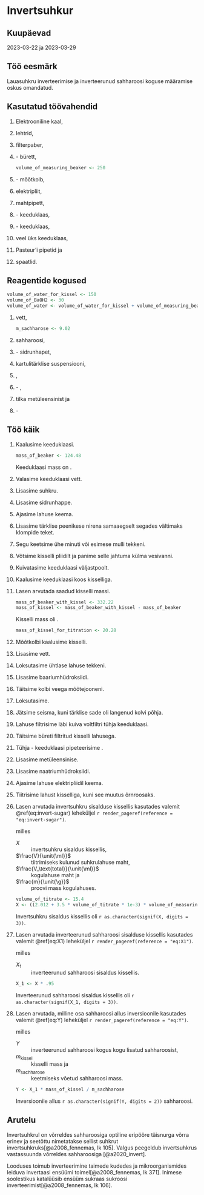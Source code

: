 # Invertsuhkur

## Kuupäevad

2023-03-22 ja 2023-03-29

## Töö eesmärk

Lauasuhkru inverteerimise ja inverteerunud sahharoosi koguse määramise oskus omandatud.

## Kasutatud töövahendid

1. Elektrooniline kaal,

2. lehtrid,

3. filterpaber,

4.  \num{50}-\unit{\ml} bürett,

    ```r
    volume_of_measuring_beaker <- 250
    
    ```

5. \num{`r as.character(volume_of_measuring_beaker)`}-\unit{\ml} mõõtkolb,

6. elektripliit,

7. mahtpipett,

8. \num{400}-\unit{\ml} keeduklaas,

9. \num{250}-\unit{\ml} keeduklaas,

10. veel üks keeduklaas,

11. Pasteur'i pipetid ja

12. spaatlid.

## Reagentide kogused

```r
volume_of_water_for_kissel <- 150
volume_of_BaOH2 <- 30
volume_of_water <- volume_of_water_for_kissel + volume_of_measuring_beaker - volume_of_BaOH2

```

1.  \qty{`r as.character(volume_of_water)`}{\ml} vett,

    ```r
    m_sachharose <- 9.02
    
    ```

2. \qty{9,02}{\g} sahharoosi,

3. \qty{10}{\ml} \num{6}-\unit{\percent} sidrunhapet,

4. \qty{50}{\ml} kartulitärklise suspensiooni,

5. \qty{`r as.character(volume_of_BaOH2)`}{\ml} \ce{Ba(OH)2},

6. \qty{20}{\ml} \num{1}-\unit{\percent} \ce{K3Fe(CN)6},

7. \numrange{1}{2} tilka metüleensinist ja

8. \qty{5}{\ml} \num{2.5}-\unit{\mol\per\l} \ce{NaOH}

## Töö käik

1.  Kaalusime keeduklaasi.
    
    ```r
    mass_of_beaker <- 124.48
    
    ```
    
    Keeduklaasi mass on \qty{`r as.character(mass_of_beaker)`}{\g}.
    
2. Valasime keeduklaasi \qty{`r as.character(volume_of_water_for_kissel)`}{\ml} vett.

3. Lisasime suhkru.

4. Lisasime sidrunhappe.

5. Ajasime lahuse keema.

6. Lisasime tärklise peenikese nirena samaaegselt segades vältimaks klompide teket.

7. Segu keetsime ühe minuti või esimese mulli tekkeni.

8. Võtsime kisselli pliidilt ja panime selle jahtuma külma vesivanni.

9. Kuivatasime keeduklaasi väljastpoolt.

10. Kaalusime keeduklaasi koos kisselliga.

11. Lasen arvutada saadud kisselli massi.
    
    ```r
    mass_of_beaker_with_kissel <- 332.22
    mass_of_kissel <- mass_of_beaker_with_kissel - mass_of_beaker
    
    ```
    
    Kisselli mass oli \qty{`r as.character(mass_of_kissel)`}{\g}.
    
    ```r
    mass_of_kissel_for_titration <- 20.28
    
    ```
    
12. Mõõtkolbi kaalusime \qty{`r as.character(mass_of_kissel_for_titration)`}{\g} kisselli.

13. Lisasime \qty{170}{\ml} vett.

14. Loksutasime ühtlase lahuse tekkeni.

15. Lisasime baariumhüdroksiidi.

16. Täitsime kolbi veega mõõtejooneni.
    
17. Loksutasime.

18. Jätsime seisma, kuni tärklise sade oli langenud kolvi põhja.

19. Lahuse filtrisime läbi kuiva voltfiltri tühja keeduklaasi.

20. Täitsime büreti filtritud kisselli lahusega.

21. Tühja \num{250}-\unit{\ml} keeduklaasi pipeteerisime \ce{K3Fe(CN)6}.

22. Lisasime metüleensinise.

23. Lisasime naatriumhüdroksiidi.

24. Ajasime lahuse elektripliidil keema.

25. Tiitrisime lahust kisselliga, kuni see muutus õrnroosaks.

26. Lasen arvutada invertsuhkru sisalduse kissellis kasutades valemit \@ref(eq:invert-sugar) leheküljel `r render_pageref(reference = "eq:invert-sugar")`.
    
    ```{=tex}
    \begin{align}
    X &= \frac{(2,012 \times 10 + 3,5 \times 10^{-2} \times V) \times V_\text{total}}{10 \times 10^2 \times V \times m}\\
    &= \frac{(2,012 + 3,5 \times 10^{-3} \times V) \times V_\text{total}}{10^2 \times V \times m},
    (\#eq:invert-sugar)
    \end{align}
    
    ```
    
    milles
    
    $X$
    : invertsuhkru sisaldus kissellis,
    
    $\frac{V}{\unit{\ml}}$
    : tiitrimiseks kulunud suhkrulahuse maht,
    
    $\frac{V_\text{total}}{\unit{\ml}}$
    : kogulahuse maht ja
    
    $\frac{m}{\unit{\g}}$
    : proovi mass kogulahuses.
    
    ```r
    volume_of_titrate <- 15.4
    X <- ((2.012 + 3.5 * volume_of_titrate * 1e-3) * volume_of_measuring_beaker) / (1e2 * volume_of_titrate * mass_of_kissel_for_titration)
    
    ```
    
    Invertsuhkru sisaldus kissellis oli `r as.character(signif(X, digits = 3))`.
    
27. Lasen arvutada inverteerunud sahharoosi sisalduse kissellis kasutades valemit \@ref(eq:X1) leheküljel `r render_pageref(reference = "eq:X1")`.
    
    ```{=tex}
    \begin{align}
    X_1 = X \times 0,95,
    (\#eq:X1)
    \end{align}
    
    ```
    
    milles
    
    $X_1$
    : inverteerunud sahharoosi sisaldus kissellis.
    
    ```r
    X_1 <- X * .95
    
    ```
    
    Inverteerunud sahharoosi sisaldus kissellis oli `r as.character(signif(X_1, digits = 3))`.
    
28. Lasen arvutada, milline osa sahharoosi allus inversioonile kasutades valemit \@ref(eq:Y) leheküljel `r render_pageref(reference = "eq:Y")`.
    
    ```{=tex}
    \begin{align}
    Y = \frac{X_1 \cdot m_\text{kissel}}{m_\text{sachharose}},
    (\#eq:Y)
    \end{align}
    
    ```
    
    milles
    
    $Y$
    : inverteerunud sahharoosi kogus kogu lisatud sahharoosist,
    
    $m_\text{kissel}$
    : kisselli mass ja
    
    $m_\text{sachharose}$
    : keetmiseks võetud sahharoosi mass.
    
    ```r
    Y <- X_1 * mass_of_kissel / m_sachharose
    
    ```
    
    Inversioonile allus `r as.character(signif(Y, digits = 2))` sahharoosi.
    
## Arutelu

Invertsuhkrul on võrreldes sahharoosiga optiline eripööre täisnurga võrra erinev ja seetõttu nimetatakse sellist suhkrut invertsuhkruks[@a2008_fennemas, lk 105]. Valgus peegeldub invertsuhkrus vastassuunda võrreldes sahharoosiga [@a2020_invert].

Looduses toimub inverteerimine taimede kudedes ja mikroorganismides leiduva invertaasi ensüümi toimel[@a2008_fennemas, lk 371]. Inimese soolestikus katalüüsib ensüüm sukraas sukroosi inverteerimist[@a2008_fennemas, lk 106].
